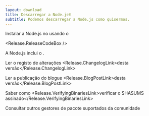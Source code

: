 ```yaml
---
layout: download
title: Descarregar a Node.js®
subtitle: Podemos descarregar a Node.js como quisermos.
---
```


<section>
Instalar a Node.js <Release.VersionDropdown /> no <Release.OperatingSystemDropdown exclude={["AIX"]} /> usando o <Release.PlatformDropdown />

<Release.ReleaseCodeBox />
</section>

<section>
A Node.js inclui o <Release.NpmLink />.

Ler o registo de alterações <Release.ChangelogLink>desta versão</Release.ChangelogLink>

Ler a publicação do blogue <Release.BlogPostLink>desta versão</Release.BlogPostLink>

Saber como <Release.VerifyingBinariesLink>verificar o SHASUMS assinado</Release.VerifyingBinariesLink>

Consultar outros <LinkWithArrow href="/download/package-manager/all">gestores de pacote</LinkWithArrow> suportados da comunidade

</section>
